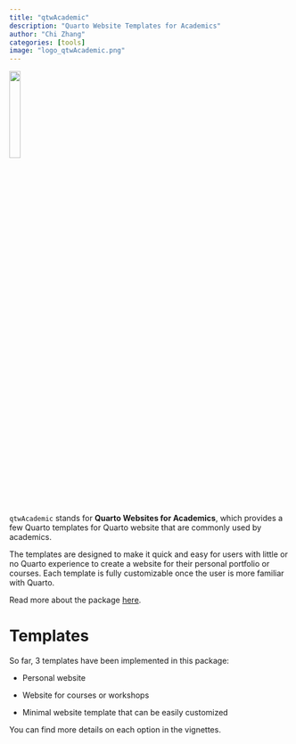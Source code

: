 ```yaml
---
title: "qtwAcademic"
description: "Quarto Website Templates for Academics"
author: "Chi Zhang"
categories: [tools]
image: "logo_qtwAcademic.png"
---
```


![](logo_qtwAcademic.png){width=20%}

`qtwAcademic` stands for **Quarto Websites for Academics**, which provides a few Quarto templates for Quarto website that are commonly used by academics.

The templates are designed to make it quick and easy for users with little or no Quarto experience to create a website for their personal portfolio or courses. Each template is fully customizable once the user is more familiar with Quarto.

Read more about the package [here](https://chizapoth.github.io/qtwAcademic/). 


# Templates

So far, 3 templates have been implemented in this package:

* Personal website

* Website for courses or workshops

* Minimal website template that can be easily customized

You can find more details on each option in the vignettes.


